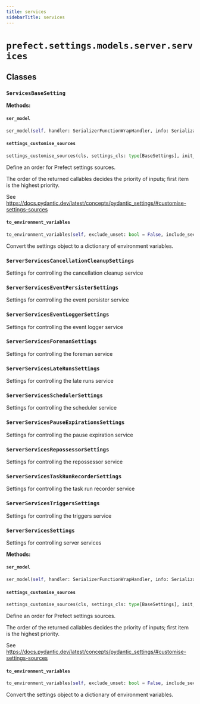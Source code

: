 ```yaml
---
title: services
sidebarTitle: services
---
```


# `prefect.settings.models.server.services`

## Classes

### `ServicesBaseSetting` <sup><a href="https://github.com/PrefectHQ/prefect/blob/main/src/prefect/settings/models/server/services.py#L10" target="_blank"><Icon icon="github" style="width: 14px; height: 14px;" /></a></sup>

**Methods:**

#### `ser_model` <sup><a href="https://github.com/PrefectHQ/prefect/blob/main/src/prefect/settings/base.py#L135" target="_blank"><Icon icon="github" style="width: 14px; height: 14px;" /></a></sup>

```python
ser_model(self, handler: SerializerFunctionWrapHandler, info: SerializationInfo) -> Any
```

#### `settings_customise_sources` <sup><a href="https://github.com/PrefectHQ/prefect/blob/main/src/prefect/settings/base.py#L34" target="_blank"><Icon icon="github" style="width: 14px; height: 14px;" /></a></sup>

```python
settings_customise_sources(cls, settings_cls: type[BaseSettings], init_settings: PydanticBaseSettingsSource, env_settings: PydanticBaseSettingsSource, dotenv_settings: PydanticBaseSettingsSource, file_secret_settings: PydanticBaseSettingsSource) -> tuple[PydanticBaseSettingsSource, ...]
```

Define an order for Prefect settings sources.

The order of the returned callables decides the priority of inputs; first item is the highest priority.

See https://docs.pydantic.dev/latest/concepts/pydantic_settings/#customise-settings-sources


#### `to_environment_variables` <sup><a href="https://github.com/PrefectHQ/prefect/blob/main/src/prefect/settings/base.py#L92" target="_blank"><Icon icon="github" style="width: 14px; height: 14px;" /></a></sup>

```python
to_environment_variables(self, exclude_unset: bool = False, include_secrets: bool = True, include_aliases: bool = False) -> dict[str, str]
```

Convert the settings object to a dictionary of environment variables.


### `ServerServicesCancellationCleanupSettings` <sup><a href="https://github.com/PrefectHQ/prefect/blob/main/src/prefect/settings/models/server/services.py#L17" target="_blank"><Icon icon="github" style="width: 14px; height: 14px;" /></a></sup>


Settings for controlling the cancellation cleanup service


### `ServerServicesEventPersisterSettings` <sup><a href="https://github.com/PrefectHQ/prefect/blob/main/src/prefect/settings/models/server/services.py#L47" target="_blank"><Icon icon="github" style="width: 14px; height: 14px;" /></a></sup>


Settings for controlling the event persister service


### `ServerServicesEventLoggerSettings` <sup><a href="https://github.com/PrefectHQ/prefect/blob/main/src/prefect/settings/models/server/services.py#L99" target="_blank"><Icon icon="github" style="width: 14px; height: 14px;" /></a></sup>


Settings for controlling the event logger service


### `ServerServicesForemanSettings` <sup><a href="https://github.com/PrefectHQ/prefect/blob/main/src/prefect/settings/models/server/services.py#L119" target="_blank"><Icon icon="github" style="width: 14px; height: 14px;" /></a></sup>


Settings for controlling the foreman service


### `ServerServicesLateRunsSettings` <sup><a href="https://github.com/PrefectHQ/prefect/blob/main/src/prefect/settings/models/server/services.py#L200" target="_blank"><Icon icon="github" style="width: 14px; height: 14px;" /></a></sup>


Settings for controlling the late runs service


### `ServerServicesSchedulerSettings` <sup><a href="https://github.com/PrefectHQ/prefect/blob/main/src/prefect/settings/models/server/services.py#L244" target="_blank"><Icon icon="github" style="width: 14px; height: 14px;" /></a></sup>


Settings for controlling the scheduler service


### `ServerServicesPauseExpirationsSettings` <sup><a href="https://github.com/PrefectHQ/prefect/blob/main/src/prefect/settings/models/server/services.py#L376" target="_blank"><Icon icon="github" style="width: 14px; height: 14px;" /></a></sup>


Settings for controlling the pause expiration service


### `ServerServicesRepossessorSettings` <sup><a href="https://github.com/PrefectHQ/prefect/blob/main/src/prefect/settings/models/server/services.py#L412" target="_blank"><Icon icon="github" style="width: 14px; height: 14px;" /></a></sup>


Settings for controlling the repossessor service


### `ServerServicesTaskRunRecorderSettings` <sup><a href="https://github.com/PrefectHQ/prefect/blob/main/src/prefect/settings/models/server/services.py#L432" target="_blank"><Icon icon="github" style="width: 14px; height: 14px;" /></a></sup>


Settings for controlling the task run recorder service


### `ServerServicesTriggersSettings` <sup><a href="https://github.com/PrefectHQ/prefect/blob/main/src/prefect/settings/models/server/services.py#L452" target="_blank"><Icon icon="github" style="width: 14px; height: 14px;" /></a></sup>


Settings for controlling the triggers service


### `ServerServicesSettings` <sup><a href="https://github.com/PrefectHQ/prefect/blob/main/src/prefect/settings/models/server/services.py#L498" target="_blank"><Icon icon="github" style="width: 14px; height: 14px;" /></a></sup>


Settings for controlling server services


**Methods:**

#### `ser_model` <sup><a href="https://github.com/PrefectHQ/prefect/blob/main/src/prefect/settings/base.py#L135" target="_blank"><Icon icon="github" style="width: 14px; height: 14px;" /></a></sup>

```python
ser_model(self, handler: SerializerFunctionWrapHandler, info: SerializationInfo) -> Any
```

#### `settings_customise_sources` <sup><a href="https://github.com/PrefectHQ/prefect/blob/main/src/prefect/settings/base.py#L34" target="_blank"><Icon icon="github" style="width: 14px; height: 14px;" /></a></sup>

```python
settings_customise_sources(cls, settings_cls: type[BaseSettings], init_settings: PydanticBaseSettingsSource, env_settings: PydanticBaseSettingsSource, dotenv_settings: PydanticBaseSettingsSource, file_secret_settings: PydanticBaseSettingsSource) -> tuple[PydanticBaseSettingsSource, ...]
```

Define an order for Prefect settings sources.

The order of the returned callables decides the priority of inputs; first item is the highest priority.

See https://docs.pydantic.dev/latest/concepts/pydantic_settings/#customise-settings-sources


#### `to_environment_variables` <sup><a href="https://github.com/PrefectHQ/prefect/blob/main/src/prefect/settings/base.py#L92" target="_blank"><Icon icon="github" style="width: 14px; height: 14px;" /></a></sup>

```python
to_environment_variables(self, exclude_unset: bool = False, include_secrets: bool = True, include_aliases: bool = False) -> dict[str, str]
```

Convert the settings object to a dictionary of environment variables.

